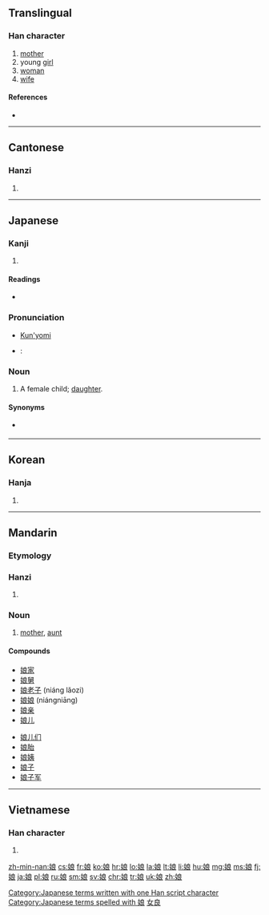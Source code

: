 {{also|孃|嬢}}
==Translingual==
{{stroke order|strokes=10}}

===Han character===
{{Han char|rn=38|rad=女|as=07|sn=10|four=4343<sub>2</sub>|canj=女戈日女 (VIAV)|ids=⿰[[女]][[良]]}}

# [[mother]]
# young [[girl]]
# [[woman]]
# [[wife]]

====References====
* {{Han ref|kx=0262.160|dkj=06304|dj=0529.060|hdz=21054.050|uh=5A18|ud=23064|bh=AE51|bd=44625}}

----

==Cantonese==

===Hanzi===
{{yue-hanzi|jyut=[[noeng4]]|y=neung4}}

# {{defn|lang=yue|sort=女07}}

----

==Japanese==

===Kanji===
{{ja-kanji|grade=c|rs=女07}}

# {{defn|lang=ja|sort=女07}}

====Readings====
* {{ja-readings|on=[[じょう]] (jō)|kun=[[むすめ]] (musume)}}

===Pronunciation===
* [[訓読み|Kun'yomi]]
* {{ja-Common Accent}}: {{ja-accent-common|odaka|む|すめ}}

===Noun===
{{ja-noun|k|hira=むすめ|rom=musume}}

# A female child; [[daughter]].

====Synonyms====
* {{l|ja|娘さん}} {{qualifier|polite}}

[[Category:Japanese terms written with one Han script character]]
[[Category:Japanese terms spelled with 娘]]
----

==Korean==

===Hanja===
{{ko-hanja|hangeul=낭|rv=nang|mr=nang}}

# {{defn|lang=ko|sort=女07}}

[[Category:CJKV simplified characters which already existed as traditional characters|女良]]

----

==Mandarin==

===Etymology===
{{rfe|lang=cmn}}

===Hanzi===
{{cmn-hanzi|pin=[[niáng]] ([[niang2]])|wg=[[niang2|niang<sup>2</sup>]]}}

# {{defn|lang=cmn|sort=女07}}

===Noun===
{{head|cmn|noun|sc=Hani}}{{attention|cmn|needs inflection template}}

# [[mother]], [[aunt]]

====Compounds====
{{top2}}
* [[娘家]]
* [[娘舅]]
* [[娘老子]] (niáng lǎozi)
* [[娘娘]] (niángniāng)
* [[娘亲]]
* [[娘儿]]
{{mid2}}
* [[娘儿们]]
* [[娘胎]]
* [[娘姨]]
* [[娘子]]
* [[娘子军]]
{{bottom}}

----

==Vietnamese==

===Han character===
{{vi-hantu|[[nương]], [[nàng]], [[nường]]|rs=女07}}

# {{defn|lang=vi|sort=女07}}

[[zh-min-nan:娘]]
[[cs:娘]]
[[fr:娘]]
[[ko:娘]]
[[hr:娘]]
[[lo:娘]]
[[la:娘]]
[[lt:娘]]
[[li:娘]]
[[hu:娘]]
[[mg:娘]]
[[ms:娘]]
[[fj:娘]]
[[ja:娘]]
[[pl:娘]]
[[ru:娘]]
[[sm:娘]]
[[sv:娘]]
[[chr:娘]]
[[tr:娘]]
[[uk:娘]]
[[zh:娘]]